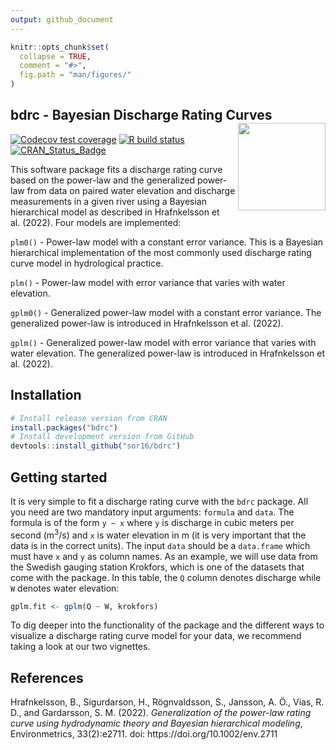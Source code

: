 ```yaml
---
output: github_document
---
```


<!-- README.md is generated from README.Rmd. Please edit that file -->

```r
knitr::opts_chunk$set(
  collapse = TRUE,
  comment = "#>",
  fig.path = "man/figures/"
)
```

## bdrc - Bayesian Discharge Rating Curves <img src="man/figures/logo.png" align="right" alt="" width="140" />
<!-- badges: start -->
[![Codecov test coverage](https://codecov.io/gh/sor16/bdrc/branch/master/graph/badge.svg)](https://app.codecov.io/gh/sor16/bdrc?branch=master)
[![R build status](https://github.com/sor16/bdrc/workflows/R-CMD-check/badge.svg)](https://github.com/sor16/bdrc/actions)
[![CRAN_Status_Badge](https://www.r-pkg.org/badges/version/bdrc)](https://cran.r-project.org/package=bdrc)
<!-- badges: end -->

This software package fits a discharge rating curve based on the power-law and the generalized power-law from data on paired water elevation and discharge measurements in a given river using a Bayesian hierarchical model as described in Hrafnkelsson et al. (2022). Four models are implemented:

```plm0() ``` - Power-law model with a constant error variance. This is a Bayesian hierarchical implementation of the most commonly used discharge rating curve model in hydrological practice. 

```plm() ``` - Power-law model with error variance that varies with water elevation.

```gplm0() ``` - Generalized power-law model with a constant error variance. The generalized power-law is introduced in Hrafnkelsson et al. (2022).

```gplm() ``` - Generalized power-law model with error variance that varies with water elevation. The generalized power-law is introduced in Hrafnkelsson et al. (2022).

## Installation

```r
# Install release version from CRAN
install.packages("bdrc")
# Install development version from GitHub
devtools::install_github("sor16/bdrc")
```

## Getting started
It is very simple to fit a discharge rating curve with the `bdrc` package. All you need are two mandatory input arguments: `formula` and `data`. The formula is of the form `y ~ x` where `y` is discharge in cubic meters per second (m$^3/$s) and `x` is water elevation in m (it is very important that the data is in the correct units). The input `data` should be a `data.frame` which must have `x` and `y` as column names. As an example, we will use data from the Swedish gauging station Krokfors, which is one of the datasets that come with the package. In this table, the `Q` column denotes discharge while `W` denotes water elevation:

```r
gplm.fit <- gplm(Q ~ W, krokfors)
```

To dig deeper into the functionality of the package and the different ways to visualize a discharge rating curve model for your data, we recommend taking a look at our two vignettes.

## References
Hrafnkelsson, B., Sigurdarson, H., Rögnvaldsson, S., Jansson, A. Ö., Vias, R. D., and Gardarsson, S. M. (2022). *Generalization of the power-law rating curve using hydrodynamic theory and Bayesian hierarchical modeling*, Environmetrics, 33(2):e2711. doi: https://doi.org/10.1002/env.2711

